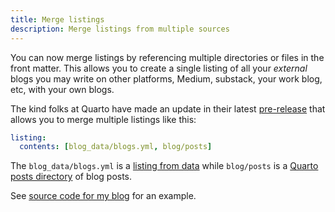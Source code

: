 ```yaml
---
title: Merge listings
description: Merge listings from multiple sources
---
```



You can now merge listings by referencing multiple directories or files in the front matter.  This allows you to create a single listing of all your _external_ blogs you may write on other platforms, Medium, substack, your work blog, etc, with your own blogs.  

The kind folks at Quarto have made an update in their latest [pre-release](https://quarto.org/docs/download/prerelease.html) that allows you to merge multiple listings like this:

```yaml
listing:
  contents: [blog_data/blogs.yml, blog/posts]
```

The `blog_data/blogs.yml` is a [listing from data](listings-from-data.qmd) while `blog/posts` is a [Quarto posts directory](https://quarto.org/docs/websites/website-blog.html#posts-directory) of blog posts.

See [source code for my blog](https://github.com/hamelsmu/hamel/blob/master/index.qmd) for an example.

